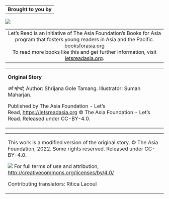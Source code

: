 |                       |
|:---------------------:|
| **Brought to you by** |

![](images/aflogo.png){fig-alt="The Asia Foundation Logo" fig-align="center"}

+:--------------------------------------------------------------------------------------------------------------------------------:+
| Let's Read is an initiative of The Asia Foundation's Books for Asia program that fosters young readers in Asia and the Pacific.\ |
| [booksforasia.org](http://letsreadasia.org/)\                                                                                    |
| To read more books like this and get further information, visit\                                                                 |
| [letsreadasia.org](http://letsreadasia.org/).                                                                                    |
+----------------------------------------------------------------------------------------------------------------------------------+

+--------------------------------------------------------------------------------------------------------------------------------------------------------------------+
| **Original Story**                                                                                                                                                 |
|                                                                                                                                                                    |
| *को म्हेन्दो,* Author: Shrijana Gole Tamang. Illustrator: Suman Maharjan.                                                                                             |
|                                                                                                                                                                    |
| Published by The Asia Foundation - Let's Read, [https://letsreadasia.org](https://letsreadasia.org/) © The Asia Foundation - Let's Read. Released under CC-BY-4.0. |
+--------------------------------------------------------------------------------------------------------------------------------------------------------------------+

+-------------------------------------------------------------------------------------------------------------------------------------+
| This work is a modified version of the original story. © The Asia Foundation, 2022. Some rights reserved. Released under CC-BY-4.0. |
|                                                                                                                                     |
| ![](images/ccby.jpg) For full terms of use and attribution, <http://creativecommons.org/licenses/by/4.0/>                           |
|                                                                                                                                     |
| Contributing translators: Ritica Lacoul                                                                                             |
+-------------------------------------------------------------------------------------------------------------------------------------+
